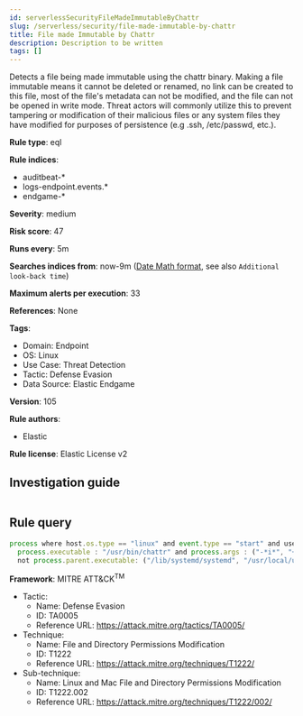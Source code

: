 ```yaml
---
id: serverlessSecurityFileMadeImmutableByChattr
slug: /serverless/security/file-made-immutable-by-chattr
title: File made Immutable by Chattr
description: Description to be written
tags: []
---
```


<div id="file-made-immutable-by-chattr"></div>

Detects a file being made immutable using the chattr binary. Making a file immutable means it cannot be deleted or renamed, no link can be created to this file, most of the file's metadata can not be modified, and the file can not be opened in write mode. Threat actors will commonly utilize this to prevent tampering or modification of their malicious files or any system files they have modified for purposes of persistence (e.g .ssh, /etc/passwd, etc.).

**Rule type**: eql

**Rule indices**: 

* auditbeat-*
* logs-endpoint.events.*
* endgame-*

**Severity**: medium

**Risk score**: 47

**Runs every**: 5m

**Searches indices from**: now-9m ([Date Math format](((ref))/common-options.html#date-math), see also <DocLink id="serverlessSecurityRulesUiCreate" section="set-the-rules-schedule">`Additional look-back time`</DocLink>)

**Maximum alerts per execution**: 33

**References**: None

**Tags**: 

* Domain: Endpoint
* OS: Linux
* Use Case: Threat Detection
* Tactic: Defense Evasion
* Data Source: Elastic Endgame

**Version**: 105

**Rule authors**: 

* Elastic

**Rule license**: Elastic License v2

## Investigation guide

```markdown

```

## Rule query

```js
process where host.os.type == "linux" and event.type == "start" and user.name == "root" and
  process.executable : "/usr/bin/chattr" and process.args : ("-*i*", "+*i*") and
  not process.parent.executable: ("/lib/systemd/systemd", "/usr/local/uems_agent/bin/*")

```

**Framework**: MITRE ATT&CK<sup>TM</sup>

* Tactic:
    * Name: Defense Evasion
    * ID: TA0005
    * Reference URL: https://attack.mitre.org/tactics/TA0005/
* Technique:
    * Name: File and Directory Permissions Modification
    * ID: T1222
    * Reference URL: https://attack.mitre.org/techniques/T1222/
* Sub-technique:
    * Name: Linux and Mac File and Directory Permissions Modification
    * ID: T1222.002
    * Reference URL: https://attack.mitre.org/techniques/T1222/002/

